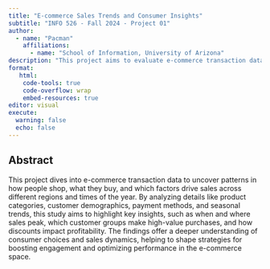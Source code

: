 ```yaml
---
title: "E-commerce Sales Trends and Consumer Insights"
subtitle: "INFO 526 - Fall 2024 - Project 01"
author: 
  - name: "Pacman"
    affiliations:
      - name: "School of Information, University of Arizona"
description: "This project aims to evaluate e-commerce transaction data across regions in order to determine trends in customer behavior, sales patterns, and profitability, with a focus on demographics and product categories. The aim of insights is to improve understanding of consumer choices and the effects of sales techniques."
format:
   html:
    code-tools: true
    code-overflow: wrap
    embed-resources: true
editor: visual
execute:
  warning: false
  echo: false
---
```


## Abstract

This project dives into e-commerce transaction data to uncover patterns in how people shop, what they buy, and which factors drive sales across different regions and times of the year. By analyzing details like product categories, customer demographics, payment methods, and seasonal trends, this study aims to highlight key insights, such as when and where sales peak, which customer groups make high-value purchases, and how discounts impact profitability. The findings offer a deeper understanding of consumer choices and sales dynamics, helping to shape strategies for boosting engagement and optimizing performance in the e-commerce space.
